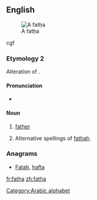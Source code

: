 {{also|fatHa}}
==English==
[[Image:00-Fatha.png|thumb|right|A fatḥa]]

cgf

===Etymology 2===
Alteration of {{term|father|lang=en}}.

====Pronunciation====
* {{a|Geordie}} {{IPA|/fæðæ/}}

====Noun====
{{en-noun}}

# {{Geordie}} [[father]]
# Alternative spellings of [[fathah]].

===Anagrams===
* [[Fatah#English|Fatah]], [[hafta#English|hafta]]

[[Category:Arabic alphabet]]

[[fr:fatha]]
[[zh:fatha]]